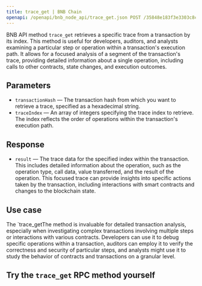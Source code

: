 ---
title: trace_get | BNB Chain
openapi: /openapi/bnb_node_api/trace_get.json POST /35848e183f3e3303c8cfeacbea831cab
---

BNB API method `trace_get` retrieves a specific trace from a transaction by its index. This method is useful for developers, auditors, and analysts examining a particular step or operation within a transaction's execution path. It allows for a focused analysis of a segment of the transaction's trace, providing detailed information about a single operation, including calls to other contracts, state changes, and execution outcomes.

## Parameters

* `transactionHash` — The transaction hash from which you want to retrieve a trace, specified as a hexadecimal string.
* `traceIndex` — An array of integers specifying the trace index to retrieve. The index reflects the order of operations within the transaction's execution path.

## Response

* `result` — The trace data for the specified index within the transaction. This includes detailed information about the operation, such as the operation type, call data, value transferred, and the result of the operation. This focused trace can provide insights into specific actions taken by the transaction, including interactions with smart contracts and changes to the blockchain state.

## Use case

The `trace\_getThe method is invaluable for detailed transaction analysis, especially when investigating complex transactions involving multiple steps or interactions with various contracts. Developers can use it to debug specific operations within a transaction, auditors can employ it to verify the correctness and security of particular steps, and analysts might use it to study the behavior of contracts and transactions on a granular level.

## Try the `trace_get` RPC method yourself
